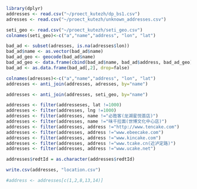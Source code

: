 ```r
library(dplyr)
addresses <- read.csv("~/proect_kutezh/dp_bs1.csv")
adresses <- read.csv("~/proect_kutezh/unknown_addresses.csv")

seti_geo <- read.csv("~/proect_kutezh/seti_geo.csv")
colnames(seti_geo)<-c("a","name","address", "lon", "lat")

bad_ad <- subset(adresses, is.na(adresses$lon))
bad_ad$name <- as.vector(bad_ad$name)
bad_ad_geo <- geocode(bad_ad$name)
bad_ad_geo <- data.frame(cbind(bad_ad$name, bad_ad$address, bad_ad_geo))
bad_ad <- as.data.frame(bad_ad[,2], drop=false)

colnames(adresses)<-c("a","name","address", "lon", "lat")
addresses <- anti_join(addresses, adresses, by="name")

addresses <- anti_join(addresses, seti_geo, by="name")

addresses <- filter(addresseses, lat !=1000)                     
addresses <- filter(addresses, lng !=1000)  
addresses <- filter(addresses, name !="必胜客(龙湖星悦荟店)")
addresses <- filter(addresses, name !="味千拉面(世博文化中心店)")
addresses <- filter(addresses, address !="http://www.tencake.com")
addresses <- filter(addresses, address !="www.ebeecake.com")
addresses <- filter(addresses, address !="www.kincake.com")
addresses <- filter(addresses, address !="www.tcake.cn(近泸定路)")
addresses <- filter(addresses, address !="www.ucake.net")

addresses$redtId = as.character(addresses$redtId)

write.csv(addresses, "location.csv")

#address <- addresses[c(1,2,8,13,14)]
```
